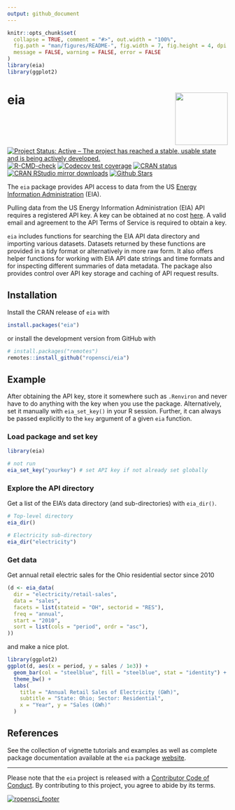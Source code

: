 ```yaml
---
output: github_document
---
```


<!-- README.md is generated from README.Rmd. Please edit that file -->

```r
knitr::opts_chunk$set(
  collapse = TRUE, comment = "#>", out.width = "100%",
  fig.path = "man/figures/README-", fig.width = 7, fig.height = 4, dpi = 150,
  message = FALSE, warning = FALSE, error = FALSE
)
library(eia)
library(ggplot2)
```

# eia <img src="man/figures/logo.png" style="margin-left:10px;margin-bottom:5px;" width="120" align="right">

<!-- badges: start -->
[![Project Status: Active – The project has reached a stable, usable state and is being actively developed.](https://www.repostatus.org/badges/latest/active.svg)](https://www.repostatus.org/)
[![R-CMD-check](https://github.com/ropensci/eia/actions/workflows/R-CMD-check.yaml/badge.svg)](https://github.com/ropensci/eia/actions/workflows/R-CMD-check.yaml)
[![Codecov test coverage](https://codecov.io/gh/ropensci/eia/branch/master/graph/badge.svg)](https://app.codecov.io/gh/ropensci/eia?branch=master)
[![CRAN status](https://www.r-pkg.org/badges/version/eia)](https://cran.r-project.org/package=eia)
[![CRAN RStudio mirror downloads](https://cranlogs.r-pkg.org/badges/eia)](https://cran.r-project.org/package=eia)
[![Github Stars](https://img.shields.io/github/stars/ropensci/eia.svg?style=social&label=Github)](https://github.com/ropensci/eia)
<!-- badges: end -->

The `eia` package provides API access to data from the US [Energy Information Administration](https://www.eia.gov/) (EIA).

Pulling data from the US Energy Information Administration (EIA) API requires a registered API key.
A key can be obtained at no cost [here](https://www.eia.gov/opendata/register.php).
A valid email and agreement to the API Terms of Service is required to obtain a key.

`eia` includes functions for searching the EIA API data directory and importing various datasets.
Datasets returned by these functions are provided in a tidy format or alternatively in more raw form.
It also offers helper functions for working with EIA API date strings and time formats and for
inspecting different summaries of data metadata. The package also provides control over API key
storage and caching of API request results.

## Installation

Install the CRAN release of `eia` with

```r
install.packages("eia")
```

or install the development version from GitHub with

```r
# install.packages("remotes")
remotes::install_github("ropensci/eia")
```

## Example

After obtaining the API key, store it somewhere such as `.Renviron` and never have
to do anything with the key when you use the package. Alternatively, set it manually
with `eia_set_key()` in your R session. Further, it can always be passed explicitly
to the `key` argument of a given `eia` function.

### Load package and set key

```r
library(eia)

# not run
eia_set_key("yourkey") # set API key if not already set globally
```

### Explore the API directory

Get a list of the EIA's data directory (and sub-directories) with `eia_dir()`.

```r
# Top-level directory
eia_dir()

# Electricity sub-directory
eia_dir("electricity")
```

### Get data

Get annual retail electric sales for the Ohio residential sector since 2010

```r
(d <- eia_data(
  dir = "electricity/retail-sales",
  data = "sales",
  facets = list(stateid = "OH", sectorid = "RES"),
  freq = "annual",
  start = "2010",
  sort = list(cols = "period", ordr = "asc"),
))
```

and make a nice plot.

```r
library(ggplot2)
ggplot(d, aes(x = period, y = sales / 1e3)) +
  geom_bar(col = "steelblue", fill = "steelblue", stat = "identity") +
  theme_bw() +
  labs(
    title = "Annual Retail Sales of Electricity (GWh)",
    subtitle = "State: Ohio; Sector: Residential",
    x = "Year", y = "Sales (GWh)"
  )
```

## References

See the collection of vignette tutorials and examples as well as complete package
documentation available at the `eia` package [website](https://docs.ropensci.org/eia/).

---

Please note that the `eia` project is released with
a [Contributor Code of Conduct](https://github.com/ropensci/eia/blob/master/CODE_OF_CONDUCT.md).
By contributing to this project, you agree to abide by its terms.

[![ropensci_footer](https://ropensci.org/public_images/ropensci_footer.png)](https://ropensci.org)
